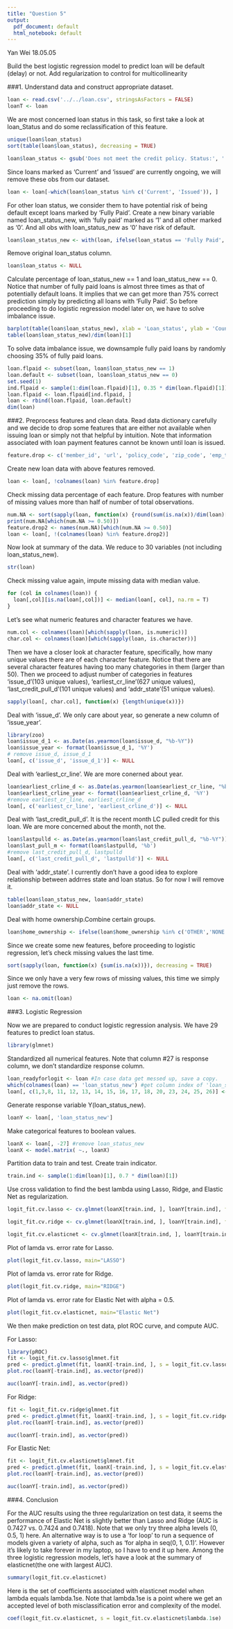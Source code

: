 ```yaml
---
title: "Question 5"
output:
  pdf_document: default
  html_notebook: default
---
```

Yan Wei
18.05.05

Build the best logistic regression model to predict loan will be default (delay) or not. Add regularization to control for multicollinearity

###1. Understand data and construct appropriate dataset. 

```r
loan <- read.csv('../../loan.csv', stringsAsFactors = FALSE)
loanT <- loan
```

We are most concerned loan status in this task, so first take a look at loan_Status and do some reclassification of this feature.  
```r
unique(loan$loan_status)
sort(table(loan$loan_status), decreasing = TRUE)
```

```r
loan$loan_status <- gsub('Does not meet the credit policy. Status:', '', loan$loan_status)
```

Since loans marked as 'Current' and 'issued' are currently ongoing, we will remove these obs from our dataset.  
```r
loan <- loan[-which(loan$loan_status %in% c('Current', 'Issued')), ]
```

For other loan status, we consider them to have potential risk of being default except loans marked by 'Fully Paid'. Create a new binary variable named loan_status_new, with 'fully paid' marked as '1' and all other marked as '0'. And all obs with loan_status_new as '0' have risk of default.
```r
loan$loan_status_new <- with(loan, ifelse(loan_status == 'Fully Paid', 1, 0))
```

Remove original loan_status column. 
```r
loan$loan_status <- NULL
```

Calculate percentage of loan_status_new == 1 and loan_status_new == 0. Notice that number of fully paid loans is almost three times as that of potentially default loans. It implies that we can get more than 75% correct prediction simply by predicting all loans with 'Fully Paid'. So before proceeding to do logistic regression model later on, we have to solve imbalance issue.  
```r
barplot(table(loan$loan_status_new), xlab = 'Loan_status', ylab = 'Count')
table(loan$loan_status_new)/dim(loan)[1]
```

To solve data imbalance issue, we downsample fully paid loans by randomly choosing 35% of fully paid loans.
```r
loan.flpaid <- subset(loan, loan$loan_status_new == 1)
loan.default <- subset(loan, loan$loan_status_new == 0)
set.seed(1)
ind.flpaid <- sample(1:dim(loan.flpaid)[1], 0.35 * dim(loan.flpaid)[1])
loan.flpaid <- loan.flpaid[ind.flpaid, ]
loan <- rbind(loan.flpaid, loan.default)
dim(loan)
```



###2. Preprocess features and clean data. 
Read data dictionary carefully and we decide to drop some features that are either not available when issuing loan or simply not that helpful by intuition. Note that information associated with loan payment features cannot be known until loan is issued. 
```r
feature.drop <- c('member_id', 'url', 'policy_code', 'zip_code', 'emp_title', 'id', 'desc', 'title', 'installment', 'funded_amnt', 'funded_amnt_inv', 'last_pymnt_amnt', 'last_pymnt_d', 'next_pymnt_d', 'pymnt_plan', 'recoveries', 'total_pymnt', 'total_pymnt_inv', 'total_rec_int', 'total_rec_late_fee', 'total_rec_prncp', 'collection_recovery_fee', 'out_prncp', 'out_prncp_inv')
```

Create new loan data with above features removed. 
```r
loan <- loan[, !colnames(loan) %in% feature.drop]
```

Check missing data percentage of each feature. Drop features with number of missing values more than half of number of total observations. 
```r
num.NA <- sort(sapply(loan, function(x) {round(sum(is.na(x))/dim(loan)[1], 2)}), decreasing = TRUE)
print(num.NA[which(num.NA >= 0.50)])
feature.drop2 <- names(num.NA)[which(num.NA >= 0.50)]
loan <- loan[, !(colnames(loan) %in% feature.drop2)]
```

Now look at summary of the data. We reduce to 30 variables (not including loan_status_new).
```r
str(loan)
```

Check missing value again, impute missing data with median value. 
```r
for (col in colnames(loan)) {
  loan[,col][is.na(loan[,col])] <- median(loan[, col], na.rm = T)
}
```

Let's see what numeric features and character features we have.
```r
num.col <- colnames(loan)[which(sapply(loan, is.numeric))]
char.col <- colnames(loan)[which(sapply(loan, is.character))]
```

Then we have a closer look at character feature, specifically, how many unique values there are of each character feature. Notice that there are several character features having too many chategories in them (larger than 50). Then we proceed to adjust number of categories in features 'issue_d'(103 unique values), 'earliest_cr_line'(627 unique values), 'last_credit_pull_d'(101 unique values) and 'addr_state'(51 unique values). 
```r
sapply(loan[, char.col], function(x) {length(unique(x))})
```

Deal with 'issue_d'. We only care about year, so generate a new column of 'issue_year'.
```r
library(zoo)
loan$issue_d_1 <- as.Date(as.yearmon(loan$issue_d, "%b-%Y"))
loan$issue_year <- format(loan$issue_d_1, '%Y')
# remove issue_d, issue_d_1
loan[, c('issue_d', 'issue_d_1')] <- NULL
```

Deal with 'earliest_cr_line'. We are more conerned about year.
```r
loan$earliest_crline_d <- as.Date(as.yearmon(loan$earliest_cr_line, "%b-%Y"))
loan$earliest_crline_year <- format(loan$earliest_crline_d, '%Y')
#remove earliest_cr_line, earliest_crline_d
loan[, c('earliest_cr_line', 'earliest_crline_d')] <- NULL
```

Deal with 'last_credit_pull_d'. It is the recent month LC pulled credit for this loan. We are more concerned about the month, not the. 
```r
loan$lastpulld <- as.Date(as.yearmon(loan$last_credit_pull_d, "%b-%Y"))
loan$last_pull_m <- format(loan$lastpulld, '%b')
#remove last_credit_pull_d, lastpulld
loan[, c('last_credit_pull_d', 'lastpulld')] <- NULL
```

Deal with 'addr_state'. I currently don't have a good idea to explore relationship between addrres state and loan status. So for now I will remove it. 
```r
table(loan$loan_status_new, loan$addr_state)
loan$addr_state <- NULL
```

Deal with home ownership.Combine certain groups. 
```r
loan$home_ownership <- ifelse(loan$home_ownership %in% c('OTHER','NONE'), 'OTHER', loan$home_ownership)
```

Since we create some new features, before proceeding to logistic regression, let's check missing values the last time. 
```r
sort(sapply(loan, function(x) {sum(is.na(x))}), decreasing = TRUE)
```

Since we only have a very few rows of missing values, this time we simply just remove the rows. 
```r
loan <- na.omit(loan)
```


###3. Logistic Regression

Now we are prepared to conduct logistic regression analysis. We have 29 features to predict loan status. 
```r
library(glmnet)
```

Standardized all numerical features. Note that column #27 is response column, we don't standardize response column. 
```r
loan_readyforlogit <- loan #In case data get messed up, save a copy.
which(colnames(loan) == 'loan_status_new') #get column index of 'loan_status_new'
loan[, c(1,3,8, 11, 12, 13, 14, 15, 16, 17, 18, 20, 23, 24, 25, 26)] <- scale(loan[, c(1,3,8, 11, 12, 13, 14, 15, 16, 17, 18, 20, 23, 24, 25, 26)])
```

Generate response variable Y(loan_status_new). 
```r
loanY <- loan[, 'loan_status_new']
```

Make categorical features to boolean values. 
```r
loanX <- loan[, -27] #remove loan_status_new
loanX <- model.matrix( ~., loanX)
```

Partition data to train and test. Create train indicator. 
```r
train.ind <- sample(1:dim(loan)[1], 0.7 * dim(loan)[1]) 
```


Use cross validation to find the best lambda using Lasso, Ridge, and Elastic Net as regularization.
```r
logit_fit.cv.lasso <- cv.glmnet(loanX[train.ind, ], loanY[train.ind], family = 'binomial',alpha = 1,  type.measure = 'class')

logit_fit.cv.ridge <- cv.glmnet(loanX[train.ind, ], loanY[train.ind], family = 'binomial',alpha = 0,  type.measure = 'class')

logit_fit.cv.elasticnet <- cv.glmnet(loanX[train.ind, ], loanY[train.ind], family = 'binomial',alpha = 0.5,  type.measure = 'class')
```

Plot of lamda vs. error rate for Lasso. 
```r
plot(logit_fit.cv.lasso, main="LASSO")
```

Plot of lamda vs. error rate for Ridge. 
```r
plot(logit_fit.cv.ridge, main="RIDGE")
```


Plot of lamda vs. error rate for Elastic Net with alpha = 0.5. 
```r
plot(logit_fit.cv.elasticnet, main="Elastic Net")
```


We then make prediction on test data, plot ROC curve, and compute AUC.

For Lasso:
```r
library(pROC)
fit <- logit_fit.cv.lasso$glmnet.fit
pred <- predict.glmnet(fit, loanX[-train.ind, ], s = logit_fit.cv.lasso$lambda.1se)
plot.roc(loanY[-train.ind], as.vector(pred))
```

```r
auc(loanY[-train.ind], as.vector(pred))
```

For Ridge:
```r
fit <- logit_fit.cv.ridge$glmnet.fit
pred <- predict.glmnet(fit, loanX[-train.ind, ], s = logit_fit.cv.ridge$lambda.1se)
plot.roc(loanY[-train.ind], as.vector(pred))
```

```r
auc(loanY[-train.ind], as.vector(pred))
```


For Elastic Net:
```r
fit <- logit_fit.cv.elasticnet$glmnet.fit
pred <- predict.glmnet(fit, loanX[-train.ind, ], s = logit_fit.cv.elasticnet$lambda.1se)
plot.roc(loanY[-train.ind], as.vector(pred))
```

```r
auc(loanY[-train.ind], as.vector(pred))
```


###4. Conclusion

For the AUC results using the three regularization on test data, it seems the performance of Elastic Net is slightly better than Lasso and Ridge (AUC is 0.7427 vs. 0.7424 and 0.7418). Note that we only try three alpha levels (0, 0.5, 1) here. An alternative way is to use a 'for loop' to run a sequence of models given a variety of alpha, such as 'for alpha in seq(0, 1, 0.1)'. However it's likely to take forever in my laptop, so I have to end it up here. Among the three logistic regression models, let's have a look at the summary of elasticnet(the one with largest AUC).

```r
summary(logit_fit.cv.elasticnet)
```

Here is the set of coefficients associated with elasticnet model when lambda equals lambda.1se. Note that lambda.1se is a point where we get an accepted level of both misclassification error and complexity of the model. 
```r
coef(logit_fit.cv.elasticnet, s = logit_fit.cv.elasticnet$lambda.1se)
```



